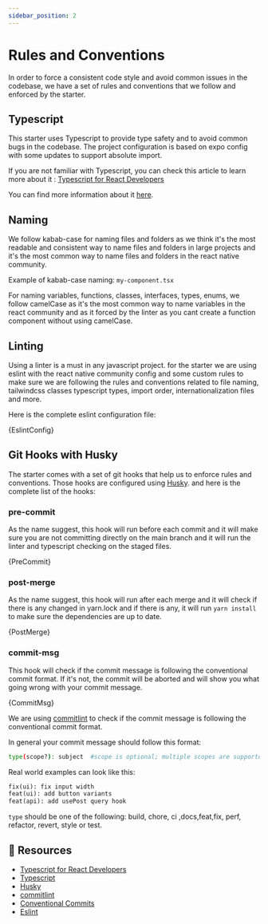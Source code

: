 ```yaml
---
sidebar_position: 2
---
```



# Rules and Conventions

In order to force a consistent code style and avoid common issues in the codebase, we have a set of rules and conventions that we follow and enforced by the starter.

## Typescript

This starter uses Typescript to provide type safety and to avoid common bugs in the codebase. The project configuration is based on expo config with some updates to support absolute import.

If you are not familiar with Typescript, you can check this article to learn more about it : [Typescript for React Developers](https://elazizi.com/how-to-learn-type-script-for-react-developers)

You can find more information about it [here](https://docs.expo.io/guides/typescript/).

## Naming

We follow kabab-case for naming files and folders as we think it's the most readable and consistent way to name files and folders in large projects and it's the most common way to name files and folders in the react native community.

Example of kabab-case naming: `my-component.tsx`

For naming variables, functions, classes, interfaces, types, enums, we follow camelCase as it's the most common way to name variables in the react community and as it forced by the linter as you cant create a function component without using camelCase.

## Linting

Using a linter is a must in any javascript project. for the starter we are using eslint with the react native community config and some custom rules to make sure we are following the rules and conventions related to file naming, tailwindcss classes typescript types, import order, internationalization files and more.

Here is the complete eslint configuration file:

<CodeBlock language="js">{EslintConfig}</CodeBlock>

## Git Hooks with Husky

The starter comes with a set of git hooks that help us to enforce rules and conventions. Those hooks are configured using [Husky](https://typicode.github.io/husky/#/). and here is the complete list of the hooks:

### pre-commit

As the name suggest, this hook will run before each commit and it will make sure you are not committing directly on the main branch and it will run the linter and typescript checking on the staged files.

<CodeBlock language="bash">{PreCommit}</CodeBlock>

### post-merge

As the name suggest, this hook will run after each merge and it will check if there is any changed in yarn.lock and if there is any, it will run `yarn install` to make sure the dependencies are up to date.

<CodeBlock language="bash">{PostMerge}</CodeBlock>

### commit-msg

This hook will check if the commit message is following the conventional commit format. If it's not, the commit will be aborted and will show you what going wrong with your commit message.

<CodeBlock language="bash">{CommitMsg}</CodeBlock>

We are using [commitlint](https://commitlint.js.org/#/) to check if the commit message is following the conventional commit format.

In general your commit message should follow this format:

```bash
type(scope?): subject  #scope is optional; multiple scopes are supported (current delimiter options: "/", "\" and ",")
```

Real world examples can look like this:

```txt
fix(ui): fix input width
feat(ui): add button variants
feat(api): add usePost query hook
```

`type` should be one of the following: build, chore, ci ,docs,feat,fix, perf, refactor, revert, style or test.

## 🔗 Resources

- [Typescript for React Developers](https://elazizi.com/how-to-learn-type-script-for-react-developers)
- [Typescript](https://docs.expo.io/guides/typescript/)
- [Husky](https://typicode.github.io/husky/#/)
- [commitlint](https://commitlint.js.org/#/)
- [Conventional Commits](https://www.conventionalcommits.org/en/v1.0.0/)
- [Eslint](https://eslint.org/)
